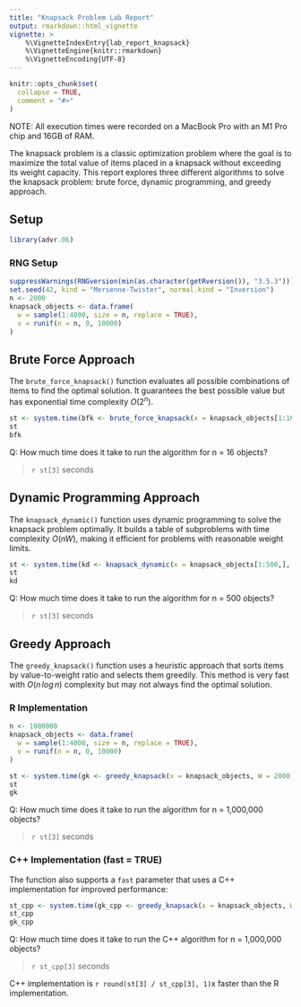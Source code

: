 ```yaml
---
title: "Knapsack Problem Lab Report"
output: rmarkdown::html_vignette
vignette: >
    %\VignetteIndexEntry{lab_report_knapsack}
    %\VignetteEngine{knitr::rmarkdown}
    %\VignetteEncoding{UTF-8}
---
```


```r
knitr::opts_chunk$set(
  collapse = TRUE,
  comment = "#>"
)
```

NOTE: All execution times were recorded on a MacBook Pro with an M1 Pro chip and 16GB of RAM.

The knapsack problem is a classic optimization problem where the goal is to maximize the total value of items placed in a knapsack without exceeding its weight capacity. This report explores three different algorithms to solve the knapsack problem: brute force, dynamic programming, and greedy approach.

## Setup
```r
library(advr.06)
```

### RNG Setup
```r
suppressWarnings(RNGversion(min(as.character(getRversion()), "3.5.3")))
set.seed(42, kind = "Mersenne-Twister", normal.kind = "Inversion")
n <- 2000
knapsack_objects <- data.frame(
  w = sample(1:4000, size = n, replace = TRUE),
  v = runif(n = n, 0, 10000)
)
```

## Brute Force Approach

The `brute_force_knapsack()` function evaluates all possible combinations of items to find the optimal solution. It guarantees the best possible value but has exponential time complexity $O(2^n)$.

```r
st <- system.time(bfk <- brute_force_knapsack(x = knapsack_objects[1:16,], W = 2000))
st
bfk
```

Q: How much time does it take to run the algorithm for n = 16 objects?

> `r st[3]` seconds

## Dynamic Programming Approach

The `knapsack_dynamic()` function uses dynamic programming to solve the knapsack problem optimally. It builds a table of subproblems with time complexity $O(nW)$, making it efficient for problems with reasonable weight limits.

```r
st <- system.time(kd <- knapsack_dynamic(x = knapsack_objects[1:500,], W = 2000))
st
kd
```

Q: How much time does it take to run the algorithm for n = 500 objects?

> `r st[3]` seconds

## Greedy Approach

The `greedy_knapsack()` function uses a heuristic approach that sorts items by value-to-weight ratio and selects them greedily. This method is very fast with $O(n \, log \, n)$ complexity but may not always find the optimal solution.

### R Implementation

```r
n <- 1000000
knapsack_objects <- data.frame(
  w = sample(1:4000, size = n, replace = TRUE),
  v = runif(n = n, 0, 10000)
)

st <- system.time(gk <- greedy_knapsack(x = knapsack_objects, W = 2000))
st
gk
```

Q: How much time does it take to run the algorithm for n = 1,000,000 objects?

> `r st[3]` seconds

### C++ Implementation (fast = TRUE)

The function also supports a `fast` parameter that uses a C++ implementation for improved performance:

```r
st_cpp <- system.time(gk_cpp <- greedy_knapsack(x = knapsack_objects, W = 2000, fast = TRUE))
st_cpp
gk_cpp
```

Q: How much time does it take to run the C++ algorithm for n = 1,000,000 objects?

> `r st_cpp[3]` seconds

C++ implementation is `r round(st[3] / st_cpp[3], 1)`x faster than the R implementation.
